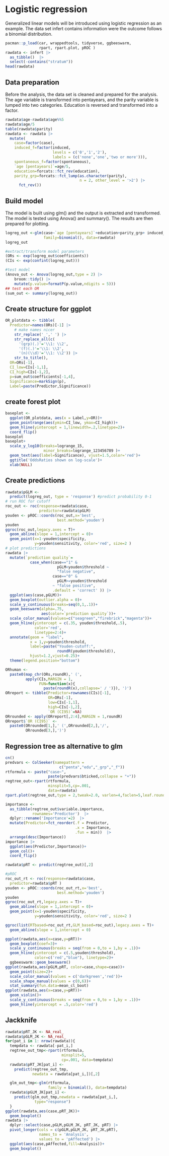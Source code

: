 # Logistic regression

Generalized linear models will be introduced using logistic regression as an example. The data set infert contains information were the outcome follows a binomial distribution.

```r
pacman::p_load(car, wrappedtools, tidyverse, ggbeeswarm, 
               rpart, rpart.plot, pROC ) 
rawdata <- infert |> 
  as_tibble()  |>
  select(-contains("stratum"))
head(rawdata)
```

## Data preparation

Before the analysis, the data set is cleaned and prepared for the analysis. The age variable is transformed into pentayears, and the parity variable is lumped into two categories. Education is reversed and transformed into a factor.

```r
rawdata$age-rawdata$age%%5
rawdata$age/5
table(rawdata$parity) 
rawdata <- rawdata |> 
  mutate(
    case=factor(case), 
    induced_f=factor(induced, 
                     levels = c('0','1','2'), 
                     labels = (c('none','one','two or more'))),
    spontaneous_f=factor(spontaneous), 
    `age [pentayears]`=age/5, 
    education=forcats::fct_rev(education), 
    parity_grp=forcats::fct_lump(as.character(parity),
                                 n = 2, other_level = '>2') |>
      fct_rev()) 
```

\newpage

## Build model

The model is built using glm() and the output is extracted and transformed. The model is tested using Anova() and summary(). The results are then prepared for plotting.

```r
logreg_out <-glm(case~`age [pentayears]`+education+parity_grp+ induced_f+spontaneous_f, 
                 family=binomial(), data=rawdata) 
logreg_out 

#extract/transform model parameters 
(ORs <- exp(logreg_out$coefficients)) 
(CIs <- exp(confint(logreg_out))) 

#test model 
(Anova_out <- Anova(logreg_out,type = 2) |> 
    broom::tidy() |> 
    mutate(p.value=formatP(p.value,ndigits = 5))) 
## test each OR 
(sum_out <- summary(logreg_out))

```

## Create structure for ggplot

```r
OR_plotdata <- tibble(
  Predictor=names(ORs)[-1] |>
    # make names nicer
    str_replace('_',' ') |>
    str_replace_all(c(
      '(grp)(.)'='\\1: \\2',
      '(f)(.)'='\\1: \\2',
      '(n)(\\d)'='\\1: \\2')) |>
    str_to_title(),
  OR=ORs[-1],
  CI_low=CIs[-1,1],
  CI_high=CIs[-1,2],
  p=sum_out$coefficients[-1,4],
  Significance=markSign(p),
  Label=paste(Predictor,Significance))
```

## create forest plot

```r
baseplot <- 
  ggplot(OR_plotdata, aes(x = Label,y=OR))+
  geom_pointrange(aes(ymin=CI_low, ymax=CI_high))+ 
  geom_hline(yintercept = 1,linewidth=.2,linetype=2)+ 
  coord_flip() 
baseplot 
baseplot+ 
  scale_y_log10(breaks=logrange_15, 
                 minor_breaks=logrange_123456789 )+ 
  geom_text(aes(label=Significance), vjust=1.5,color='red')+ 
  ggtitle('OddsRatios shown on log-scale')+ 
  xlab(NULL)
```

## Create predictions

```r
rawdata$pGLM <- 
  predict(logreg_out, type = 'response') #predict probability 0-1
# run ROC for cutoff
roc_out <- roc(response=rawdata$case,
               predictor=rawdata$pGLM) 
youden <- pROC::coords(roc_out,x='best',
                       best.method='youden') 
youden 
ggroc(roc_out,legacy.axes = T)+ 
  geom_abline(slope = 1,intercept = 0)+ 
  geom_point(x=1-youden$specificity,
             y=youden$sensitivity, color='red', size=2 ) 
# plot predictions 
rawdata |> 
  mutate(`prediction quality`=
           case_when(case=="1" &
                       pGLM<youden$threshold ~ 
                       "false negative",
                     case=="0" & 
                       pGLM>=youden$threshold 
                     ~ "false positive", 
                     .default = 'correct' )) |>
  ggplot(aes(case,pGLM))+ 
  geom_boxplot(outlier.alpha = 0)+ 
  scale_y_continuous(breaks=seq(0,1,.1))+ 
  geom_beeswarm(alpha=.75, 
                aes(color=`prediction quality`))+ 
  scale_color_manual(values=c("seagreen","firebrick","magenta"))+ 
  geom_hline(yintercept = c(.35, youden$threshold,.5),
             color='red',
             linetype=2:4)+
  annotate(geom = "label",
           x = 1,y=youden$threshold, 
           label=paste("Youden-cutoff:",
                       roundR(youden$threshold)),
           hjust=1.2,vjust=0.25)+
  theme(legend.position="bottom")
```

```r
ORhuman <- 
  paste0(map_chr(ORs,roundR),' (', 
         apply(CIs,MARGIN = 1, 
               FUN=function(x){ 
                 paste(roundR(x),collapse=' / ')}), ')') 
ORreport <- tibble(Predictor=rownames(CIs)[-1], 
                   OR=ORs[-1], 
                   low=CIs[-1,1], 
                   high=CIs[-1,2], 
                   `OR (CI95)`=NA) 
ORrounded <- apply(ORreport[,2:4],MARGIN = 1,roundR) 
ORreport$`OR (CI95)` <-
  paste0(ORrounded[1,],' (',ORrounded[2,],'/',
         ORrounded[3,],')')
```

## Regression tree as alternative to glm

```r
cn() 
predvars <- ColSeeker(namepattern = 
                        c("penta","edu","_grp","_f"))
rtformula <- paste("case~",
                   paste(predvars$bticked,collapse = "+"))
regtree_out<-rpart(rtformula, 
                   minsplit=5,cp=.001, 
                   data=rawdata) 
rpart.plot(regtree_out,type = 2,tweak=2.0, varlen=4,faclen=5,leaf.round=0)

importance <- 
  as_tibble(regtree_out$variable.importance,
            rownames='Predictor')  |>
  dplyr::rename('Importance'=2)  |>  
  mutate(Predictor=fct_reorder(.f = Predictor, 
                               .x = Importance,
                               .fun = min))  |> 
  arrange(desc(Importance)) 
importance |>
  ggplot(aes(Predictor,Importance))+ 
  geom_col()+ 
  coord_flip()
```

```r
rawdata$pRT <- predict(regtree_out)[,2]

#pROC 
roc_out_rt <- roc(response=rawdata$case,
  predictor=rawdata$pRT ) 
youden <- pROC::coords(roc_out_rt,x='best',
                       best.method='youden') 
youden 
ggroc(roc_out_rt,legacy.axes = T)+ 
  geom_abline(slope = 1,intercept = 0)+ 
  geom_point(x=1-youden$specificity,
             y=youden$sensitivity, color='red', size=2 )

ggroc(list(RTbased=roc_out_rt,GLM_based=roc_out),legacy.axes = T)+ 
  geom_abline(slope = 1,intercept = 0)

ggplot(rawdata,aes(x=case,y=pRT))+ 
  geom_boxplot(coef=3)+ 
  scale_y_continuous(breaks = seq(from = 0,to = 1,by = .1))+ 
  geom_hline(yintercept = c(.5,youden$threshold), 
             color=c('red',"blue"), linetype=2)+ 
  ggbeeswarm::geom_beeswarm() 
ggplot(rawdata,aes(pGLM,pRT, color=case,shape=case))+ 
  geom_point(size=2)+ 
  scale_color_manual(values = c('darkgreen','red'))+ 
  scale_shape_manual(values = c(0,6))+ 
  stat_summary(fun.data=mean_cl_boot) 
ggplot(rawdata,aes(x=case,y=pRT))+ 
  geom_violin()+ 
  scale_y_continuous(breaks = seq(from = 0,to = 1,by = .1))+ 
  geom_hline(yintercept = .5,color='red')
```

## Jackknife

```r
rawdata$pRT_JK <- NA_real_
rawdata$pGLM_JK <- NA_real_ 
for(pat_i in 1: nrow(rawdata)){ 
  tempdata <- rawdata[-pat_i,]
  regtree_out_tmp<-rpart(rtformula, 
                         minsplit=5,
                         cp=.001, data=tempdata) 
  rawdata$pRT_JK[pat_i] <- 
    predict(regtree_out_tmp,
            newdata = rawdata[pat_i,])[,2]

  glm_out_tmp<-glm(rtformula,
                   family = binomial(), data=tempdata) 
  rawdata$pGLM_JK[pat_i] <- 
    predict(glm_out_tmp,newdata = rawdata[pat_i,],
             type="response") 
  } 
ggplot(rawdata,aes(case,pRT_JK))+ 
  geom_boxplot() 
rawdata |> 
  dplyr::select(case,pGLM,pGLM_JK, pRT_JK, pRT) |>
  pivot_longer(cols = c(pGLM,pGLM_JK, pRT_JK,pRT), 
               names_to = 'Analysis', 
               values_to = 'pAffected') |>
  ggplot(aes(case,pAffected,fill=Analysis))+ 
  geom_boxplot() 
```



